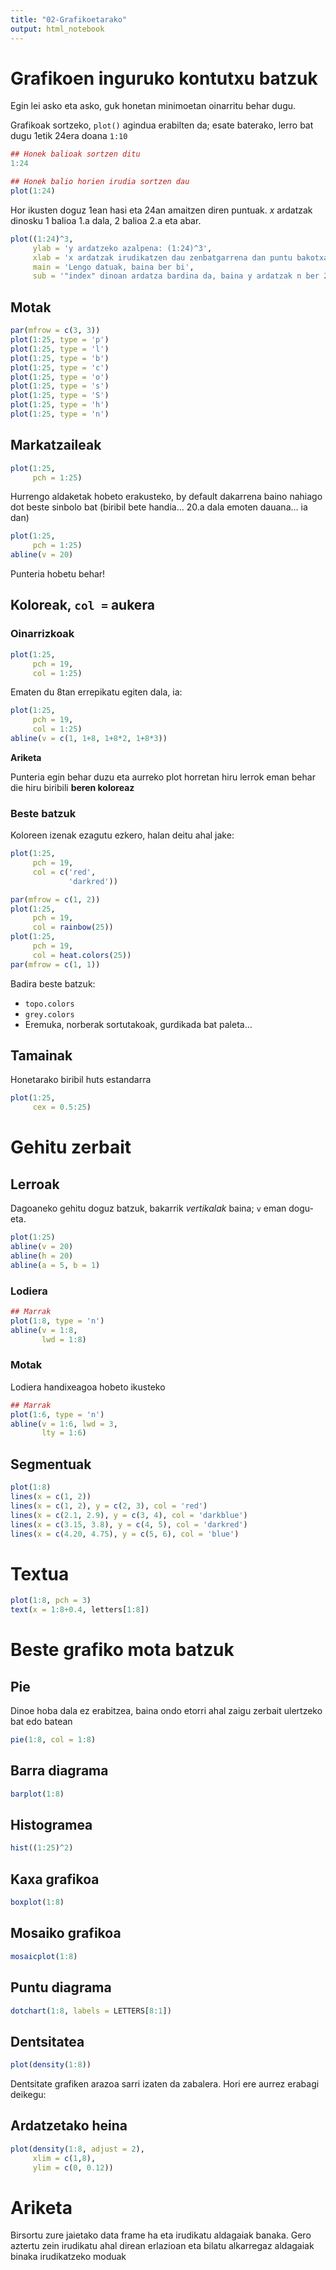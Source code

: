 ```yaml
---
title: "02-Grafikoetarako"
output: html_notebook
---
```


# Grafikoen inguruko kontutxu batzuk

Egin lei asko eta asko, guk honetan minimoetan oinarritu behar dugu.

Grafikoak sortzeko, `plot()` agindua erabilten da; esate baterako, lerro bat dugu 1etik 24era doana `1:10`
  
```r
## Honek balioak sortzen ditu
1:24

## Honek balio horien irudia sortzen dau
plot(1:24)
```

Hor ikusten doguz 1ean hasi eta 24an amaitzen diren puntuak. *x* ardatzak dinosku 1 balioa 1.a dala, 2 balioa 2.a eta abar.

```r
plot((1:24)^3,
     ylab = 'y ardatzeko azalpena: (1:24)^3',
     xlab = 'x ardatzak irudikatzen dau zenbatgarrena dan puntu bakotxa',
     main = 'Lengo datuak, baina ber bi',
     sub = '"index" dinoan ardatza bardina da, baina y ardatzak n ber 2 irudikatzen dau')
```

## Motak

```r
par(mfrow = c(3, 3))
plot(1:25, type = 'p')
plot(1:25, type = 'l')
plot(1:25, type = 'b')
plot(1:25, type = 'c')
plot(1:25, type = 'o')
plot(1:25, type = 's')
plot(1:25, type = 'S')
plot(1:25, type = 'h')
plot(1:25, type = 'n')
```

## Markatzaileak

```r
plot(1:25,
     pch = 1:25)
```

Hurrengo aldaketak hobeto erakusteko, by default dakarrena baino nahiago dot beste sinbolo bat (biribil bete handia... 20.a dala emoten dauana... ia dan)

```r
plot(1:25,
     pch = 1:25)
abline(v = 20)
```

Punteria hobetu behar!

## Koloreak, `col = ` aukera

### Oinarrizkoak

```r
plot(1:25,
     pch = 19,
     col = 1:25)
```

Ematen du 8tan errepikatu egiten dala, ia:

```r
plot(1:25,
     pch = 19,
     col = 1:25)
abline(v = c(1, 1+8, 1+8*2, 1+8*3))
```

**Ariketa**

Punteria egin behar duzu eta aurreko plot horretan hiru lerrok eman behar die hiru biribili **beren koloreaz**

### Beste batzuk

Koloreen izenak ezagutu ezkero, halan deitu ahal jake:

```r
plot(1:25,
     pch = 19,
     col = c('red',
             'darkred'))
```


```r
par(mfrow = c(1, 2))
plot(1:25,
     pch = 19,
     col = rainbow(25))
plot(1:25,
     pch = 19,
     col = heat.colors(25))
par(mfrow = c(1, 1))
```

Badira beste batzuk:

+ `topo.colors`
+ `grey.colors`
+ Eremuka, norberak sortutakoak, gurdikada bat paleta...

## Tamainak

Honetarako biribil huts estandarra

```r
plot(1:25,
     cex = 0.5:25)
```





# Gehitu zerbait

## Lerroak

Dagoaneko gehitu doguz batzuk, bakarrik *vertikalak* baina; `v` eman dogu-eta.

```r
plot(1:25)
abline(v = 20)
abline(h = 20)
abline(a = 5, b = 1)
```

### Lodiera

```r
## Marrak
plot(1:8, type = 'n')
abline(v = 1:8,
       lwd = 1:8)
```

### Motak

Lodiera handixeagoa hobeto ikusteko

```r
## Marrak
plot(1:6, type = 'n')
abline(v = 1:6, lwd = 3,
       lty = 1:6)
```

## Segmentuak

```r
plot(1:8)
lines(x = c(1, 2))
lines(x = c(1, 2), y = c(2, 3), col = 'red')
lines(x = c(2.1, 2.9), y = c(3, 4), col = 'darkblue')
lines(x = c(3.15, 3.8), y = c(4, 5), col = 'darkred')
lines(x = c(4.20, 4.75), y = c(5, 6), col = 'blue')
```

# Textua

```r
plot(1:8, pch = 3)
text(x = 1:8+0.4, letters[1:8])
```


# Beste grafiko mota batzuk

## Pie

Dinoe hoba dala ez erabitzea, baina ondo etorri ahal zaigu zerbait ulertzeko bat edo batean

```r
pie(1:8, col = 1:8)
```

## Barra diagrama

```r
barplot(1:8)
```

## Histogramea

```r
hist((1:25)^2)
```


## Kaxa grafikoa

```r
boxplot(1:8)
```

## Mosaiko grafikoa

```r
mosaicplot(1:8)
```


## Puntu diagrama

```r
dotchart(1:8, labels = LETTERS[8:1])
```


## Dentsitatea

```r
plot(density(1:8))
```

Dentsitate grafiken arazoa sarri izaten da zabalera. Hori ere aurrez erabagi deikegu:

## Ardatzetako heina

```r
plot(density(1:8, adjust = 2), 
     xlim = c(1,8),
     ylim = c(0, 0.12))
```

# Ariketa

Birsortu zure jaietako data frame ha eta irudikatu aldagaiak banaka. Gero aztertu zein irudikatu ahal direan erlazioan eta bilatu alkarregaz aldagaiak binaka irudikatzeko moduak

```r


```
